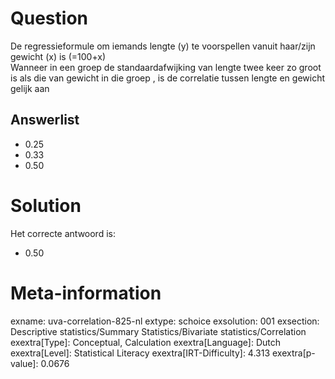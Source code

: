 Question
========

De regressieformule om iemands lengte (y) te voorspellen vanuit
haar/zijn gewicht (x) is \(\hat{y}=100+x\)\
Wanneer in een groep de standaardafwijking van lengte twee keer zo groot
is als die van gewicht in die groep , is de correlatie tussen lengte en
gewicht gelijk aan


Answerlist
----------

* 0.25
* 0.33
* 0.50

Solution
========

Het correcte antwoord is: 

* 0.50

Meta-information
================
exname: uva-correlation-825-nl
extype: schoice
exsolution: 001
exsection: Descriptive statistics/Summary Statistics/Bivariate statistics/Correlation
exextra[Type]: Conceptual, Calculation
exextra[Language]: Dutch
exextra[Level]: Statistical Literacy
exextra[IRT-Difficulty]: 4.313
exextra[p-value]: 0.0676
